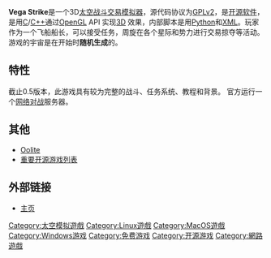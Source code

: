 {{portal|电子游戏}}
{{portal|自由软件}}

{{Infobox VG
|title = Vega Strike
| image = File:Vegastrike Planetside.jpg
|caption = Ancestor级战斗机正在一颗[[生態多樣性|生態多樣性]]高的星球旁[[巡航|巡航]]
|developer = [http://vegastrike.sourceforge.net/wiki/Vegastrike:Credits The Vega Strike Team]
|publisher = 
|distributor = 
|designer = 
|series = 
|engine = Vega Strike 引擎
|released =0.5.1: {{release date and age|2012|04|01}}
|genre = [[太空模拟|太空模拟]]
|modes = [[单机游戏|单机游戏]]，[[联机游戏|联机游戏]]（v0.5.0 之后）
|platforms = [[跨平台|跨平台]]
}}
'''Vega Strike'''是一个3D[[太空战斗交易模拟器|太空战斗交易模拟器]]，源代码协议为[[GPLv2|GPLv2]]，是[[开源软件|开源软件]]，是用[[C语言|C]]/[[C++|C++]]通过[[OpenGL|OpenGL]] API 实现[[3D|3D]] 效果，内部脚本是用[[Python|Python]]和[[XML|XML]]。玩家作为一个飞船船长，可以接受任务，周旋在各个星际和势力进行交易掠夺等活动。游戏的宇宙是在开始时'''随机生成'''的。

==特性==
截止0.5版本，此游戏具有较为完整的战斗、任务系统、教程和背景。
官方运行一个[[网络游戏|网络对战]]服务器。

==其他==
*[[Oolite|Oolite]]
*[[重要开源游戏列表|重要开源游戏列表]]
== 外部链接 ==
{{en}}
*[http://vegastrike.sourceforge.net/ 主页] {{Wayback|url=http://vegastrike.sourceforge.net/ |date=20210826205542 }}

[[Category:太空模拟遊戲|Category:太空模拟遊戲]]
[[Category:Linux遊戲|Category:Linux遊戲]]
[[Category:MacOS遊戲|Category:MacOS遊戲]]
[[Category:Windows游戏|Category:Windows游戏]]
[[Category:免费游戏|Category:免费游戏]]
[[Category:开源游戏|Category:开源游戏]]
[[Category:網路遊戲|Category:網路遊戲]]